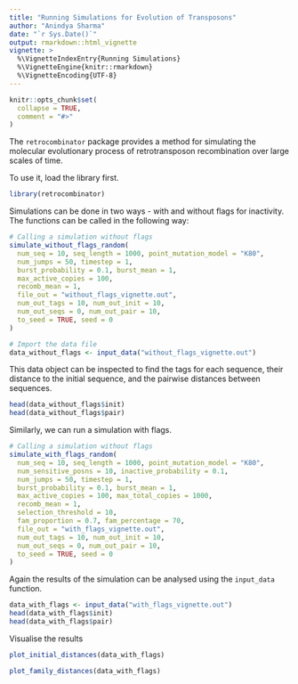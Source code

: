 ```yaml
---
title: "Running Simulations for Evolution of Transposons"
author: "Anindya Sharma"
date: "`r Sys.Date()`"
output: rmarkdown::html_vignette
vignette: >
  %\VignetteIndexEntry{Running Simulations}
  %\VignetteEngine{knitr::rmarkdown}
  %\VignetteEncoding{UTF-8}
---
```


```r
knitr::opts_chunk$set(
  collapse = TRUE,
  comment = "#>"
)
```

The `retrocombinator` package provides a method for simulating the molecular
evolutionary process of retrotransposon recombination over large scales of time.

To use it, load the library first.
```r
library(retrocombinator)
```

Simulations can be done in two ways - with and without flags for inactivity.
The functions can be called in the following way:

```r
# Calling a simulation without flags
simulate_without_flags_random(
  num_seq = 10, seq_length = 1000, point_mutation_model = "K80",
  num_jumps = 50, timestep = 1,
  burst_probability = 0.1, burst_mean = 1,
  max_active_copies = 100,
  recomb_mean = 1,
  file_out = "without_flags_vignette.out",
  num_out_tags = 10, num_out_init = 10,
  num_out_seqs = 0, num_out_pair = 10, 
  to_seed = TRUE, seed = 0
)
```

```r
# Import the data file
data_without_flags <- input_data("without_flags_vignette.out")
```

This data object can be inspected to find the tags for each sequence, their distance to the initial sequence, and the pairwise distances between sequences.

```r
head(data_without_flags$init)
head(data_without_flags$pair)
```

Similarly, we can run a simulation with flags.

```r
# Calling a simulation without flags
simulate_with_flags_random(
  num_seq = 10, seq_length = 1000, point_mutation_model = "K80",
  num_sensitive_posns = 10, inactive_probability = 0.1, 
  num_jumps = 50, timestep = 1, 
  burst_probability = 0.1, burst_mean = 1, 
  max_active_copies = 100, max_total_copies = 1000,
  recomb_mean = 1, 
  selection_threshold = 10, 
  fam_proportion = 0.7, fam_percentage = 70,
  file_out = "with_flags_vignette.out", 
  num_out_tags = 10, num_out_init = 10, 
  num_out_seqs = 0, num_out_pair = 10,
  to_seed = TRUE, seed = 0
)
```

Again the results of the simulation can be analysed using the `input_data` function.

```r
data_with_flags <- input_data("with_flags_vignette.out")
head(data_with_flags$init)
head(data_with_flags$pair)
```

Visualise the results
```r
plot_initial_distances(data_with_flags)
```
```r
plot_family_distances(data_with_flags)
```
